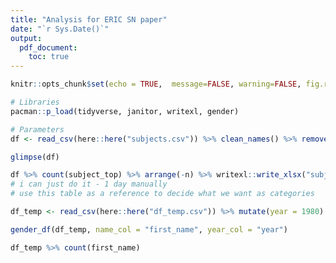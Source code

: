 ```yaml
---
title: "Analysis for ERIC SN paper"
date: "`r Sys.Date()`"
output: 
  pdf_document:
    toc: true
---
```


```r
knitr::opts_chunk$set(echo = TRUE,  message=FALSE, warning=FALSE, fig.retina = 4)
```

```r
# Libraries
pacman::p_load(tidyverse, janitor, writexl, gender)

# Parameters
df <- read_csv(here::here("subjects.csv")) %>% clean_names() %>% remove_empty()

glimpse(df)
```


```r
df %>% count(subject_top) %>% arrange(-n) %>% writexl::write_xlsx("subjects_v1.xlsx")
# i can just do it - 1 day manually
# use this table as a reference to decide what we want as categories
```




```r
df_temp <- read_csv(here::here("df_temp.csv")) %>% mutate(year = 1980)

gender_df(df_temp, name_col = "first_name", year_col = "year")

df_temp %>% count(first_name)
```


